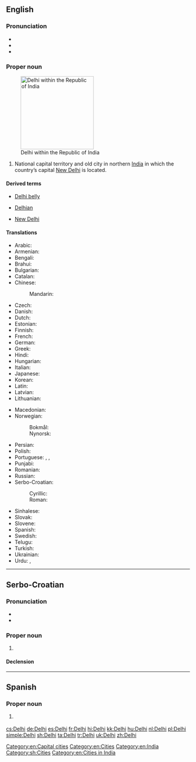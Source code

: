 ==English==
{{wikipedia}}

===Pronunciation===
* {{IPA|/ˈdɛli/|lang=en}}
* {{homophones|deli|lang=en}}
* {{rhymes|ɛli|lang=en}}

===Proper noun===
{{en-proper noun}}
[[Image:National Capital Territory of Delhi in India (special marker) (disputed hatched).svg|thumb|right|200px|Delhi within the Republic of India]]

# National capital territory and old city in northern [[India]] in which the country’s capital [[New Delhi]] is located.

====Derived terms====
{{rel-top3|Terms derived from ''Delhi''}}
* [[Delhi belly]]
{{rel-mid3}}
* [[Delhian]]
{{rel-mid3}}
* [[New Delhi]]
{{rel-bottom}}

====Translations====
{{trans-top|National capital territory and old city in northern India}}
* Arabic: {{t|ar|دِلْهِي|f}}
* Armenian: {{t|hy|Դելի}}
* Bengali: {{t|bn|দিল্লি|tr=dilli|sc=Beng}}
* Brahui: {{t|brh|Daelí}}
* Bulgarian: {{t|bg|Де́лхи}}
* Catalan: {{t|ca|Delhi}}
* Chinese:
*: Mandarin: {{t+|cmn|德里|tr=Délǐ|sc=Hani}}
* Czech: {{t+|cs|Dillí|n}}
* Danish: {{t|da|Delhi}}
* Dutch: {{t+|nl|Delhi}}
* Estonian: {{t|et|Delhi}}
* Finnish: {{t|fi|Delhi}}
* French: {{t+|fr|Delhi}}
* German: {{t+|de|Delhi}}
* Greek: {{t|el|Δελχί|n}}
* Hindi: {{t+|hi|दिल्ली|f|tr=dillī}}
* Hungarian: {{t+|hu|Delhi}}
* Italian: {{t|it|Delhi}}
* Japanese: {{t|ja|デリー|tr=Derī}}
* Korean: {{t|ko|델리|tr=Delli|sc=Kore}}
* Latin: {{t+|la|Dellium}} {{qualifier|New Latin}}
* Latvian: {{t|lv|Deli}}
* Lithuanian: {{t|lt|Delis|m}}
{{trans-mid}}
* Macedonian: {{t|mk|Делхи|n}}
* Norwegian:
*: Bokmål: {{t|nb|Delhi}}
*: Nynorsk: {{t|nn|Delhi}}
* Persian: {{t|fa|دهلی|tr=Dehli|sc=fa-Arab}}
* Polish: {{t+|pl|Delhi}}
* Portuguese: {{t|pt|Déli}}, {{t|pt|Deli}}, {{t|pt|Dheli}}
* Punjabi: {{t|pa|ਦਿੱਲੀ|tr=Dillī}}
* Romanian: {{t|ro|Delhi}}
* Russian: {{t+|ru|Де́ли|m}}
* Serbo-Croatian:
*: Cyrillic: {{t|sh|Делхи|m}}
*: Roman: {{t+|sh|Delhi|m}}
* Sinhalese: {{t|si|දිල්ලිය|sc=Sinh}}
* Slovak: {{t|sk|Dillí|n}}
* Slovene: {{t|sl|Delhi}}
* Spanish: {{t+|es|Delhi}}
* Swedish: {{t|sv|Delhi}}
* Telugu: {{t+|te|ఢిల్లీ}}
* Turkish: {{t+|tr|Delhi}}
* Ukrainian: {{t|uk|Делі|sc=Cyrl}}
* Urdu: {{t|ur|دلّی|f|tr=dillī}}, {{t|ur|دہلی|f|tr=dehlī|sc=ur-Arab}}
{{trans-bottom}}

[[Category:en:Capital cities]]
[[Category:en:Cities]]
[[Category:en:India]]

----

==Serbo-Croatian==
{{wikipedia|lang=sh}}

===Pronunciation===
* {{IPA|/dêlxi/|lang=sh}}
* {{hyphenation|Del|hi|lang=sh}}

===Proper noun===
{{sh-proper noun|g=m|head=Dȅlhi|r|Делхи|Де̏лхи}}

# {{l|en|Delhi}}

====Declension====
{{sh-decl-noun-unc
|Delhi
|Delhija
|Delhiju
|Delhi
|Delhi
|Delhiju
|Delhijem
}}

[[Category:sh:Cities]]
[[Category:en:Cities in India]]

----

==Spanish==
{{wikipedia|lang=es}}

===Proper noun===
{{es-proper noun}}

# {{l|en|Delhi}} {{gloss|national capital territory and old city in northern India}}

[[cs:Delhi]]
[[de:Delhi]]
[[es:Delhi]]
[[fr:Delhi]]
[[hi:Delhi]]
[[kk:Delhi]]
[[hu:Delhi]]
[[nl:Delhi]]
[[pl:Delhi]]
[[simple:Delhi]]
[[sh:Delhi]]
[[ta:Delhi]]
[[tr:Delhi]]
[[uk:Delhi]]
[[zh:Delhi]]